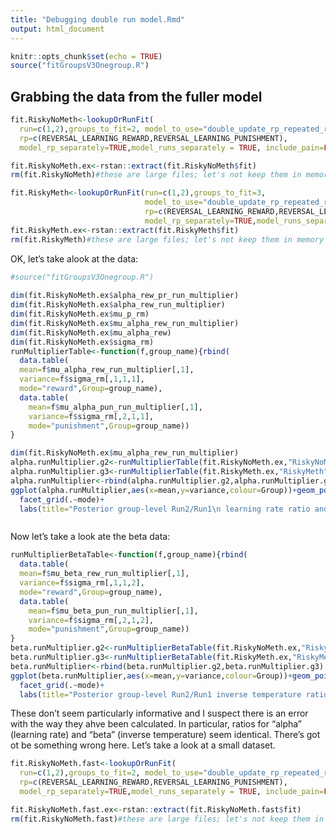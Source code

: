 ```yaml
---
title: "Debugging double run model.Rmd"
output: html_document
---
```


```r
knitr::opts_chunk$set(echo = TRUE)
source("fitGroupsV3Onegroup.R")
```

## Grabbing the data from the fuller model

```r

fit.RiskyNoMeth<-lookupOrRunFit(
  run=c(1,2),groups_to_fit=2, model_to_use="double_update_rp_repeated_runs",includeSubjGroup = FALSE,
  rp=c(REVERSAL_LEARNING_REWARD,REVERSAL_LEARNING_PUNISHMENT),
  model_rp_separately=TRUE,model_runs_separately = TRUE, include_pain=FALSE)

fit.RiskyNoMeth.ex<-rstan::extract(fit.RiskyNoMeth$fit)
rm(fit.RiskyNoMeth)#these are large files; let's not keep them in memory where unnecessary.

fit.RiskyMeth<-lookupOrRunFit(run=c(1,2),groups_to_fit=3, 
                              model_to_use="double_update_rp_repeated_runs",includeSubjGroup = FALSE,
                              rp=c(REVERSAL_LEARNING_REWARD,REVERSAL_LEARNING_PUNISHMENT),
                              model_rp_separately=TRUE,model_runs_separately = TRUE, include_pain=FALSE)
fit.RiskyMeth.ex<-rstan::extract(fit.RiskyMeth$fit)
rm(fit.RiskyMeth)#these are large files; let's not keep them in memory where unnecessary.

```

OK, let's take alook at the data:
```r

#source("fitGroupsV3Onegroup.R")
 
dim(fit.RiskyNoMeth.ex$alpha_rew_pr_run_multiplier)
dim(fit.RiskyNoMeth.ex$alpha_rew_run_multiplier)
dim(fit.RiskyNoMeth.ex$mu_p_rm)
dim(fit.RiskyNoMeth.ex$mu_alpha_rew_run_multiplier)
dim(fit.RiskyNoMeth.ex$mu_alpha_rew)
dim(fit.RiskyNoMeth.ex$sigma_rm)
runMultiplierTable<-function(f,group_name){rbind(
  data.table(
  mean=f$mu_alpha_rew_run_multiplier[,1],
  variance=f$sigma_rm[,1,1,1],
  mode="reward",Group=group_name),
  data.table(
    mean=f$mu_alpha_pun_run_multiplier[,1],
    variance=f$sigma_rm[,2,1,1],
    mode="punishment",Group=group_name))
}

dim(fit.RiskyNoMeth.ex$mu_alpha_rew_run_multiplier)
alpha.runMultiplier.g2<-runMultiplierTable(fit.RiskyNoMeth.ex,"RiskyNoMeth")
alpha.runMultiplier.g3<-runMultiplierTable(fit.RiskyMeth.ex,"RiskyMeth")
alpha.runMultiplier<-rbind(alpha.runMultiplier.g2,alpha.runMultiplier.g3)
ggplot(alpha.runMultiplier,aes(x=mean,y=variance,colour=Group))+geom_point(alpha=0.5)+
  facet_grid(.~mode)+
  labs(title="Posterior group-level Run2/Run1\n learning rate ratio and variance for reward and punishment\n(Both Runs)")



```
Now let's take a look ate the beta data:

```r

runMultiplierBetaTable<-function(f,group_name){rbind(
  data.table(
  mean=f$mu_beta_rew_run_multiplier[,1],
  variance=f$sigma_rm[,1,1,2],
  mode="reward",Group=group_name),
  data.table(
    mean=f$mu_beta_pun_run_multiplier[,1],
    variance=f$sigma_rm[,2,1,2],
    mode="punishment",Group=group_name))
}
beta.runMultiplier.g2<-runMultiplierBetaTable(fit.RiskyNoMeth.ex,"RiskyNoMeth")
beta.runMultiplier.g3<-runMultiplierBetaTable(fit.RiskyMeth.ex,"RiskyMeth")
beta.runMultiplier<-rbind(beta.runMultiplier.g2,beta.runMultiplier.g3)
ggplot(beta.runMultiplier,aes(x=mean,y=variance,colour=Group))+geom_point(alpha=0.5)+
  facet_grid(.~mode)+
  labs(title="Posterior group-level Run2/Run1 inverse temperature ratio and variance for reward and punishment\n(Both Runs)")

```

These don't seem particularly informative and I suspect there is an error with the way they ahve been calculated. In particular, ratios for "alpha" (learning rate) and "beta" (inverse temperature) seem identical. There's got ot be something wrong here. Let's take a look at a small dataset.

```r

fit.RiskyNoMeth.fast<-lookupOrRunFit(
  run=c(1,2),groups_to_fit=2, model_to_use="double_update_rp_repeated_runs",includeSubjGroup = FALSE,
  rp=c(REVERSAL_LEARNING_REWARD,REVERSAL_LEARNING_PUNISHMENT),
  model_rp_separately=TRUE,model_runs_separately = TRUE, include_pain=FALSE,fastDebug = TRUE)

fit.RiskyNoMeth.fast.ex<-rstan::extract(fit.RiskyNoMeth.fast$fit)
rm(fit.RiskyNoMeth.fast)#these are large files; let's not keep them in memory where unnecessary.

```